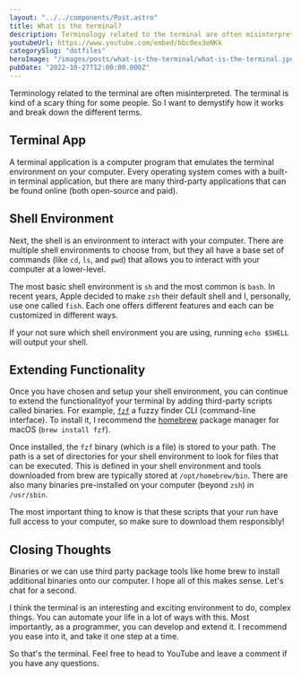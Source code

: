 ```yaml
---
layout: "../../components/Post.astro"
title: What is the terminal?
description: Terminology related to the terminal are often misinterpreted. The terminal is
youtubeUrl: https://www.youtube.com/embed/bbc0ex3eNKk
categorySlug: "dotfiles"
heroImage: "/images/posts/what-is-the-terminal/what-is-the-terminal.jpeg"
pubDate: "2022-10-27T12:00:00.000Z"
---
```


Terminology related to the terminal are often misinterpreted. The terminal is kind of a scary thing for some people. So I want to demystify how it works and break down the different terms.

## Terminal App

A terminal application is a computer program that emulates the terminal environment on your computer. Every operating system comes with a built-in terminal application, but there are many third-party applications that can be found online (both open-source and paid).

## Shell Environment

Next, the shell is an environment to interact with your computer. There are multiple shell environments to choose from, but they all have a base set of commands (like `cd`, `ls`, and `pwd`) that allows you to interact with your computer at a lower-level.

The most basic shell environment is `sh` and the most common is `bash`. In recent years, Apple decided to make `zsh` their default shell and I, personally, use one called `fish`. Each one offers different features and each can be customized in different ways.

If your not sure which shell environment you are using, running `echo $SHELL` will output your shell.

## Extending Functionality

Once you have chosen and setup your shell environment, you can continue to extend the functionalityof your terminal by adding third-party scripts called binaries. For example, [`fzf`](https://github.com/junegunn/fzf) a fuzzy finder CLI (command-line interface). To install it, I recommend the [homebrew](https://brew.sh) package manager for macOS (`brew install fzf`).

Once installed, the `fzf` binary (which is a file) is stored to your path. The path is a set of directories for your shell environment to look for files that can be executed. This is defined in your shell environment and tools downloaded from brew are typically stored at `/opt/homebrew/bin`. There are also many binaries pre-installed on your computer (beyond `zsh`) in `/usr/sbin`.

The most important thing to know is that these scripts that your run have full access to your computer, so make sure to download them responsibly!

## Closing Thoughts

Binaries or we can use third party package tools like home brew to install additional binaries onto our computer. I hope all of this makes sense. Let's chat for a second.

I think the terminal is an interesting and exciting environment to do, complex things. You can automate your life in a lot of ways with this. Most importantly, as a programmer, you can develop and extend it. I recommend you ease into it, and take it one step at a time.

So that's the terminal. Feel free to head to YouTube and leave a comment if you have any questions.
